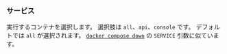 ### サービス

実行するコンテナを選択します。
選択肢は `all`、`api`、`console` です。
デフォルトでは `all` が選択されます。
[`docker compose down`][docker compose logs] の `SERVICE` 引数に似ています。

[docker compose logs]: https://docs.docker.com/reference/cli/docker/compose/logs/